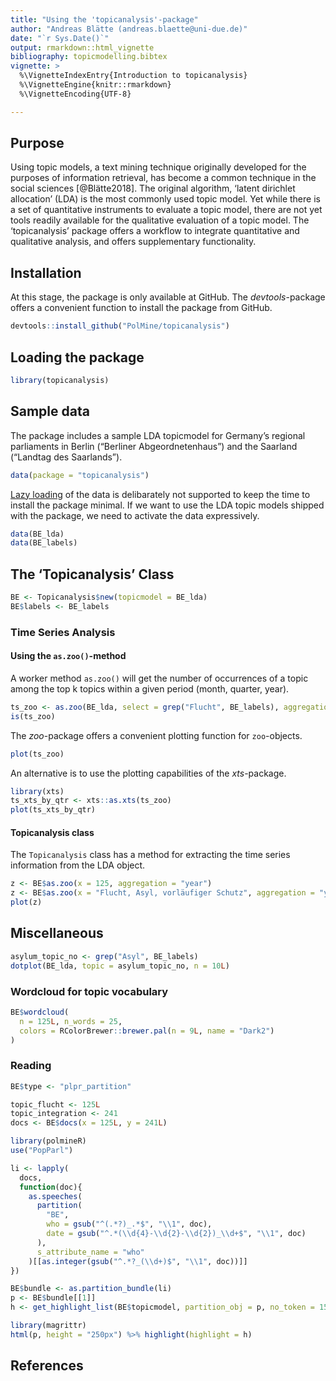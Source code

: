 ```yaml
---
title: "Using the 'topicanalysis'-package"
author: "Andreas Blätte (andreas.blaette@uni-due.de)"
date: "`r Sys.Date()`"
output: rmarkdown::html_vignette
bibliography: topicmodelling.bibtex
vignette: >
  %\VignetteIndexEntry{Introduction to topicanalysis}
  %\VignetteEngine{knitr::rmarkdown}
  %\VignetteEncoding{UTF-8}

---
```


## Purpose

Using topic models, a text mining technique originally developed for the purposes of information retrieval, has become a common technique in the social sciences [@Blätte2018]. The original algorithm, 'latent dirichlet allocation' (LDA) is the most commonly used topic model. Yet while there is a set of quantitative instruments to evaluate a topic model, there are not yet tools readily available for the qualitative evaluation of a topic model. The 'topicanalysis' package offers a workflow to integrate quantitative and qualitative analysis, and offers supplementary functionality.


## Installation

At this stage, the package is only available at GitHub. The *devtools*-package offers a convenient function to install the package from GitHub.

```r
devtools::install_github("PolMine/topicanalysis")
```


## Loading the package

```r
library(topicanalysis)
```


## Sample data

The package includes a sample LDA topicmodel for Germany's regional parliaments in Berlin ("Berliner Abgeordnetenhaus") and the Saarland ("Landtag des Saarlands").

```r
data(package = "topicanalysis")
```

[Lazy loading](https://cran.r-project.org/doc/manuals/r-release/R-ints.html#Lazy-loading) of the data is delibarately not supported to keep the time to install the package minimal. If we want to use the LDA topic models shipped with the package, we need to activate the data expressively.

```r
data(BE_lda)
data(BE_labels)
```


## The 'Topicanalysis' Class

```r
BE <- Topicanalysis$new(topicmodel = BE_lda)
BE$labels <- BE_labels
```


### Time Series Analysis

#### Using the `as.zoo()`-method

A worker method `as.zoo()` will get the number of occurrences of a topic among the top k topics within a given period (month, quarter, year).

```r
ts_zoo <- as.zoo(BE_lda, select = grep("Flucht", BE_labels), aggregation = "quarter")
is(ts_zoo)
```

The *zoo*-package offers a convenient plotting function for `zoo`-objects.

```r
plot(ts_zoo)
```

An alternative is to use the plotting capabilities of the *xts*-package.

```r
library(xts)
ts_xts_by_qtr <- xts::as.xts(ts_zoo)
plot(ts_xts_by_qtr)
```


#### Topicanalysis class

The `Topicanalysis` class has a method for extracting the time series information from the LDA object.

```r
z <- BE$as.zoo(x = 125, aggregation = "year")
z <- BE$as.zoo(x = "Flucht, Asyl, vorläufiger Schutz", aggregation = "year")
plot(z)
```


## Miscellaneous

```r
asylum_topic_no <- grep("Asyl", BE_labels)
dotplot(BE_lda, topic = asylum_topic_no, n = 10L)
```


### Wordcloud for topic vocabulary

```r
BE$wordcloud(
  n = 125L, n_words = 25,
  colors = RColorBrewer::brewer.pal(n = 9L, name = "Dark2")
)
```


### Reading

```r
BE$type <- "plpr_partition"

topic_flucht <- 125L
topic_integration <- 241
docs <- BE$docs(x = 125L, y = 241L)

library(polmineR)
use("PopParl")

li <- lapply(
  docs,
  function(doc){
    as.speeches(
      partition(
        "BE",
        who = gsub("^(.*?)_.*$", "\\1", doc),
        date = gsub("^.*(\\d{4}-\\d{2}-\\d{2})_\\d+$", "\\1", doc)
      ),
      s_attribute_name = "who"
    )[[as.integer(gsub("^.*?_(\\d+)$", "\\1", doc))]]
})

BE$bundle <- as.partition_bundle(li)
p <- BE$bundle[[1]]
h <- get_highlight_list(BE$topicmodel, partition_obj = p, no_token = 150)

library(magrittr)
html(p, height = "250px") %>% highlight(highlight = h)

```

## References 

